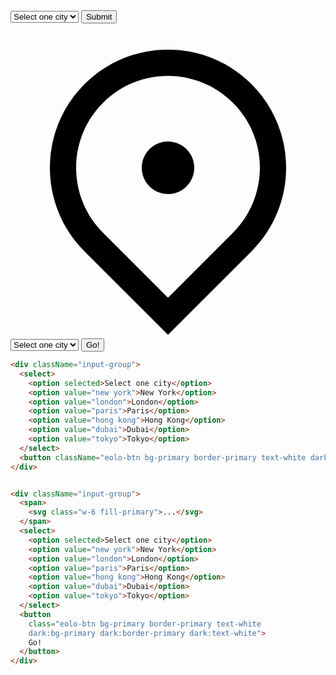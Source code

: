 
<DemoCard title="Input groups">
<div className="grid gap-y-4 gap-x-10 mt-6 xl:grid-cols-2">
	<div className="space-y-1">
		<div className="input-group">
			<select>
				<option selected>Select one city</option>
				<option value="new york">New York</option>
				<option value="london">London</option>
				<option value="paris">Paris</option>
				<option value="hong kong">Hong Kong</option>
				<option value="dubai">Dubai</option>
				<option value="tokyo">Tokyo</option>
			</select>
			<button className="eolo-btn bg-primary border-primary text-white dark:bg-primary dark:border-primary dark:text-white">Submit</button>
		</div>
	</div>
	<div className="space-y-1">
		<div className="input-group">
			<span>
				<svg 
					className="w-6 fill-primary"
					xmlns="http://www.w3.org/2000/svg" 
					viewBox="0 0 24 24">
					<path d="M12 23.7279L5.63604 17.364C2.12132 13.8492 2.12132 8.15076 5.63604 4.63604C9.15076 1.12132 14.8492 1.12132 18.364 4.63604C21.8787 8.15076 21.8787 13.8492 18.364 17.364L12 23.7279ZM16.9497 15.9497C19.6834 13.2161 19.6834 8.78392 16.9497 6.05025C14.2161 3.31658 9.78392 3.31658 7.05025 6.05025C4.31658 8.78392 4.31658 13.2161 7.05025 15.9497L12 20.8995L16.9497 15.9497ZM12 13C10.8954 13 10 12.1046 10 11C10 9.89543 10.8954 9 12 9C13.1046 9 14 9.89543 14 11C14 12.1046 13.1046 13 12 13Z"></path>
					<path fill="none" d="M0 0h24v24H0z"/></svg>
			</span>
			<select>
				<option selected>Select one city</option>
				<option value="new york">New York</option>
				<option value="london">London</option>
				<option value="paris">Paris</option>
				<option value="hong kong">Hong Kong</option>
				<option value="dubai">Dubai</option>
				<option value="tokyo">Tokyo</option>
			</select>
			<button className="eolo-btn bg-primary border-primary text-white dark:bg-primary dark:border-primary dark:text-white">Go!</button>
		</div>
	</div>
</div>

```html
<div className="input-group">
  <select>
    <option selected>Select one city</option>
    <option value="new york">New York</option>
    <option value="london">London</option>
    <option value="paris">Paris</option>
    <option value="hong kong">Hong Kong</option>
    <option value="dubai">Dubai</option>
    <option value="tokyo">Tokyo</option>
  </select>
  <button className="eolo-btn bg-primary border-primary text-white dark:bg-primary dark:border-primary dark:text-white">Submit</button>
</div>


<div className="input-group">
  <span>
    <svg class="w-6 fill-primary">...</svg>
  </span>
  <select>
    <option selected>Select one city</option>
    <option value="new york">New York</option>
    <option value="london">London</option>
    <option value="paris">Paris</option>
    <option value="hong kong">Hong Kong</option>
    <option value="dubai">Dubai</option>
    <option value="tokyo">Tokyo</option>
  </select>
  <button 
    class="eolo-btn bg-primary border-primary text-white 
    dark:bg-primary dark:border-primary dark:text-white">
    Go!
  </button>
</div>
```
</DemoCard>